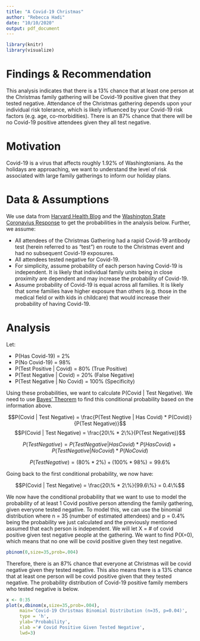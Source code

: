 ```yaml
---
title: "A Covid-19 Christmas"
author: "Rebecca Hadi"
date: "10/10/2020"
output: pdf_document
---
```


```r
library(knitr)
library(visualize)
```


# Findings & Recommendation 
This analysis indicates that there is a $13\%$ chance that at least one person at the Christmas family gathering will be Covid-19 positive given that they tested negative. Attendance of the Christmas gathering depends upon your individual risk tolerance, which is likely influenced by your Covid-19 risk factors (e.g. age, co-morbidities). There is an $87\%$ chance that there will be no Covid-19 positive attendees given they all test negative. 

# Motivation
Covid-19 is a virus that affects roughly 1.92% of Washingtonians.  As the holidays are approaching, we want to understand the level of risk associated with large family gatherings to inform our holiday plans.

# Data & Assumptions
We use data from [Harvard Health Blog](https://www.health.harvard.edu/blog/which-test-is-best-for-covid-19-2020081020734) and the [Washington State Coronavius Response](https://coronavirus.wa.gov/?gclid=Cj0KCQjwt4X8BRCPARIsABmcnOovKwp91oUjYUhReBmTCG4YRV0SyKHnABrk2xPCSKIxriINDtxWQ0UaAobGEALw_wcB) to get the probabilities in the analysis below. Further, we assume: 

*  All attendees of the Christmas Gathering had a rapid Covid-19 antibody test (herein referred to as "test") en route to the Christmas event and had no subsequent Covid-19 exposures. 
* All attendees tested negative for Covid-19.
* For simplicity, assume probability of each person having Covid-19 is independent. It is likely that individual family units being in close proximity are dependent and may increase the probability of Covid-19.
* Assume probability of Covid-19 is equal across all families. It is likely that some families have higher exposure than others (e.g. those in the medical field or with kids in childcare) that would increase their probability of having Covid-19. 


# Analysis
Let:

  * P(Has Covid-19) = 2% 
  * P(No Covid-19) = 98% 
  * P(Test Positive | Covid) = 80% (True Positive) 
  * P(Test Negative | Covid) = 20% (False Negative) 
  * P(Test Negative | No Covid) = 100% (Specificity)

Using these probabilities, we want to calculate P(Covid | Test Negative). We need to use [Bayes' Theorem](https://en.wikipedia.org/wiki/Bayes%27_theorem) to find this conditional probability based on the information above. 

$$P(Covid | Test Negative) =  \frac{P(Test Negtive | Has Covid) * P(Covid)}{P(Test Negative)}$$
$$P(Covid | Test Negative) = \frac{20\% * 2\%}{P(Test Negative)}$$

$$P(Test Negative) = P(Test Negative | Has Covid)* P(Has Covid) + P(Test Negative | No Covid) * P(No Covid)$$

$$P(Test Negative) = (80\% * 2\%) + (100\%*98\%) = 99.6\%$$ 

Going back to the first conditional probability, we now have: 

$$P(Covid | Test Negative) = \frac{20\% * 2\%}{99.6\%} =  0.4\%$$

We now have the conditional probability that we want to use to model the probability of at least 1 Covid positive person attending the family gathering, given everyone tested negative. To model this, we can use the binomial distribution where n = 35 (number of estimated attendees) and p = $0.4\%$ being the probability we just calculated and the previously mentioned assumed that each person is independent.  We will let X = # of covid positive given test negative people at the gathering. We want to find P(X=0), which means that no one will be covid positive given they test negative.  


```r
pbinom(0,size=35,prob=.004)
```

Therefore, there is an $87\%$ chance that everyone at Christmas will be covid negative given they tested negative.  This also means there is a $13\%$ chance that at least one person will be covid positive given that they tested negative. The probability distribution of Covid-19 positive family members who tested negative is below.


```r
x <- 0:35
plot(x,dbinom(x,size=35,prob=.004),
     main='Covid-19 Christmas Binomial Distribution (n=35, p=0.04)',
     type = 'h',
     ylab='Probability',
     xlab ='# Covid Positive Given Tested Negative',
     lwd=3)
```








